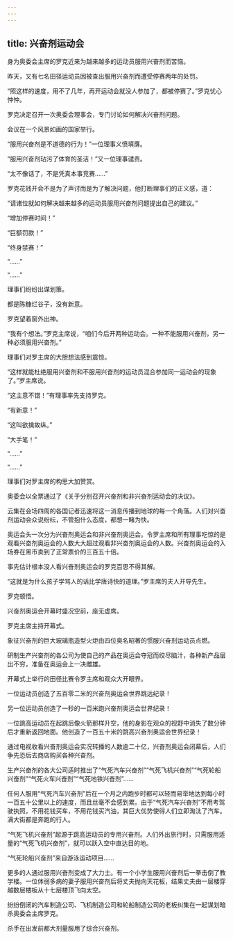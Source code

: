 ```yaml
---
---
---
```

title: 兴奋剂运动会
---




身为奥委会主席的罗克近来为越来越多的运动员服用兴奋剂而苦恼。

昨天，又有七名田径运动员因被查出服用兴奋剂而遭受停赛两年的处罚。

“照这样的速度，用不了几年，再开运动会就没人参加了，都被停赛了。”罗克忧心忡忡。

罗克决定召开一次奥委会理事会，专门讨论如何解决兴奋剂问题。

会议在一个风景如画的国家举行。

“服用兴奋剂是不道德的行为！”一位理事义愤填膺。

“服用兴奋剂玷污了体育的圣洁！”又一位理事谴责。

“太不像话了，不是凭真本事竞赛……”

罗克花钱开会不是为了声讨而是为了解决问题，他打断理事们的正义感，道：

“请诸位就如何解决越来越多的运动员服用兴奋剂问题提出自己的建议。”

“增加停赛时间！”

“巨额罚款！”

“终身禁赛！”

“……”

“……”

理事们纷纷出谋划策。

都是陈糠烂谷子，没有新意。

罗克望着窗外出神。

“我有个想法。”罗克主席说，“咱们今后开两种运动会。一种不能服用兴奋剂，另一种必须服用兴奋剂。”

理事们对罗主席的大胆想法感到震惊。

“这样就能杜绝服用兴奋剂和不服用兴奋剂的运动员混合参加同一运动会的现象了。”罗主席说。

“这主意不错！”有理事率先支持罗克。

“有新意！”

“这叫欲擒故纵。”

“大手笔！”

“……”

“……”

理事们对罗主席的构思大加赞赏。

奥委会以全票通过了《关于分别召开兴奋剂和非兴奋剂运动会的决议》。

云集在会场四周的各国记者迅速将这一消息传播到地球的每一个角落。人们对兴奋剂运动会众说纷纭，不管抱什么态度，都想一睹为快。

奥运会头一次分为兴奋剂奥运会和非兴奋剂奥运会。令罗主席和所有理事吃惊的是观看兴奋剂奥运会的人数大大超过观看非兴奋剂奥运会的人数。兴奋剂奥运会的入场券在黑市卖到了正常票价的三百五十倍。

事先估计根本没人看兴奋剂奥运会的罗克百思不得其解。

“这就是为什么孩子学骂人的话比学唐诗快的道理。”罗主席的夫人开导先生。

罗克顿悟。

兴奋剂奥运会开幕时盛况空前，座无虚席。

罗克主席主持开幕式。

象征兴奋剂的巨大玻璃瓶造型火炬由四位臭名昭著的惯服兴奋剂运动员点燃。

研制生产兴奋剂的各公司为使自己的产品在奥运会夺冠而绞尽脑汁，各种新产品层出不穷，准备在奥运会上一决雌雄。

开幕式上举行的田径比赛令罗主席和观众大开眼界。

一位运动员创造了五百零二米的兴奋剂奥运会世界跳远纪录！

另一位运动员创造了一秒的一百米跑兴奋剂奥运会世界纪录！

一位跳高运动员在起跳后像火箭那样升空，他的身影在观众的视野中消失了数分钟后才重新返回地面。他创造了一百五十米的跳高兴奋剂奥运会世界纪录！

通过电视收看兴奋剂奥运会实况转播的人数逾二十亿，兴奋剂奥运会闭幕后，人们争先恐后去商店购买各种兴奋剂。

生产兴奋剂的各大公司适时推出了“气死汽车兴奋剂”“气死飞机兴奋剂”“气死轮船兴奋剂”“气死火车兴奋剂”“气死地铁兴奋剂”……

任何人服用“气死汽车兴奋剂”后在一个月之内跑步时都可以轻而易举地达到每小时一百五十公里以上的速度，而且丝毫不会感到累。由于“气死汽车兴奋剂”不用考驾驶执照，不用花钱买车，不用花钱买汽油，其巨大优势使得人们立即淘汰了汽车。满大街都是奔跑的行人。

“气死飞机兴奋剂”起源于跳高运动员的专用兴奋剂。人们外出旅行时，只需服用适量的“气死飞机兴奋剂”，就可以跃入空中直达目的地。

“气死轮船兴奋剂”来自游泳运动项目……

更多的人通过服用兴奋剂变成了大力士。有一个小学生服用兴奋剂后一拳击倒了教学楼。一位体弱多病的妻子服用兴奋剂后将丈夫抛向天花板，结果丈夫由一层楼穿越数层楼板从十七层楼顶飞向太空。

纷纷倒闭的汽车制造公司、飞机制造公司和轮船制造公司的老板纠集在一起谋划暗杀奥委会主席罗克。

杀手在出发前都大剂量服用了综合兴奋剂。
